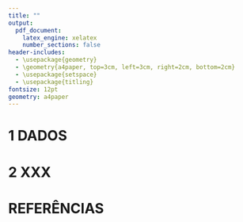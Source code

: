 ```yaml
---
title: ""
output: 
  pdf_document:
    latex_engine: xelatex
    number_sections: false
header-includes:
  - \usepackage{geometry}
  - \geometry{a4paper, top=3cm, left=3cm, right=2cm, bottom=2cm}
  - \usepackage{setspace}
  - \usepackage{titling}
fontsize: 12pt
geometry: a4paper
---
```


\begin{titlepage}
\begin{center}

{\normalsize \textbf{UNIVERSIDADE FEDERAL DO PARANÁ}}\\

\vspace*{5cm}

{\normalsize HELEN EDUARDA DOS SANTOS LOURENÇO}\\
{\normalsize VITOR NICKHORN KROEFF}

\vspace*{3.5cm}

{\large \textbf{AVALIAÇÃO DA MCA E VARIÁVEIS SUPLEMENTARES}}

\vfill

{\normalsize Curitiba}\\
{\normalsize 2025}

\end{center}
\end{titlepage}

\begin{titlepage}
\begin{center}

{\normalsize HELEN EDUARDA DOS SANTOS LOURENÇO}\\
{\normalsize VITOR NICKHORN KROEFF}

\vspace*{5cm}

{\large \textbf{AVALIAÇÃO DA MCA E VARIÁVEIS SUPLEMENTARES}}

\vspace*{4cm}

\begin{flushright}
\parbox{0.5\textwidth}{
{\normalsize
Trabalho apresentado à disciplina CE318 – Aprendizado não Supervisionado, do Curso de Graduação em Estatística da Universidade Federal do Paraná, como requisito para composição parcial da nota.
}
}
\end{flushright}

\vspace{1cm}

\begin{flushright}
\parbox{0.5\textwidth}{
{\normalsize
Prof. Dr. Anderson Luiz Ara Souza
}
}
\end{flushright}

\vfill

{\normalsize Curitiba}\\
{\normalsize 2025}

\end{center}
\end{titlepage}

\tableofcontents

\newpage

# 1 DADOS

\newpage

# 2 XXX

\newpage

# REFERÊNCIAS
